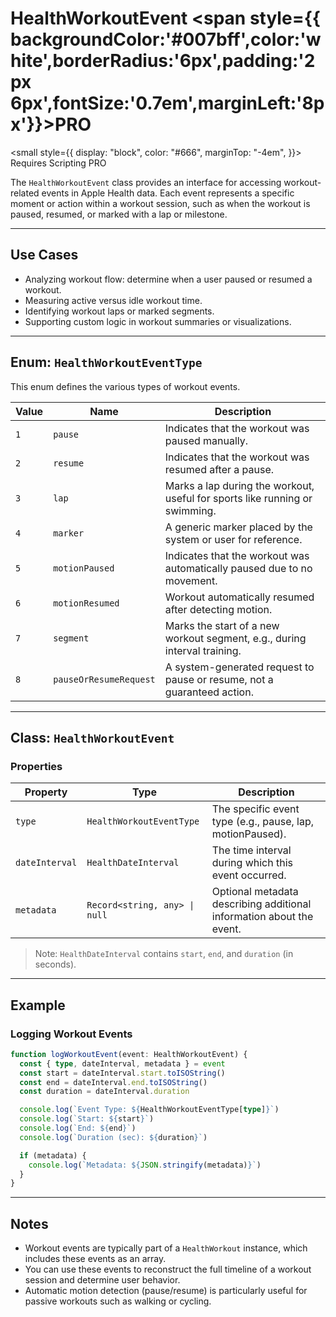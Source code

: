 # HealthWorkoutEvent <span style={{ backgroundColor:'#007bff',color:'white',borderRadius:'6px',padding:'2px 6px',fontSize:'0.7em',marginLeft:'8px'}}>PRO</span>

<small
  style={{
    display: "block",
    color: "#666",
    marginTop: "-4em",
  }}>
  Requires Scripting PRO
</small>

The `HealthWorkoutEvent` class provides an interface for accessing workout-related events in Apple Health data. Each event represents a specific moment or action within a workout session, such as when the workout is paused, resumed, or marked with a lap or milestone.

---

## Use Cases

* Analyzing workout flow: determine when a user paused or resumed a workout.
* Measuring active versus idle workout time.
* Identifying workout laps or marked segments.
* Supporting custom logic in workout summaries or visualizations.

---

## Enum: `HealthWorkoutEventType`

This enum defines the various types of workout events.

| Value | Name                   | Description                                                                 |
| ----- | ---------------------- | --------------------------------------------------------------------------- |
| `1`   | `pause`                | Indicates that the workout was paused manually.                             |
| `2`   | `resume`               | Indicates that the workout was resumed after a pause.                       |
| `3`   | `lap`                  | Marks a lap during the workout, useful for sports like running or swimming. |
| `4`   | `marker`               | A generic marker placed by the system or user for reference.                |
| `5`   | `motionPaused`         | Indicates that the workout was automatically paused due to no movement.     |
| `6`   | `motionResumed`        | Workout automatically resumed after detecting motion.                       |
| `7`   | `segment`              | Marks the start of a new workout segment, e.g., during interval training.   |
| `8`   | `pauseOrResumeRequest` | A system-generated request to pause or resume, not a guaranteed action.     |

---

## Class: `HealthWorkoutEvent`

### Properties

| Property       | Type                          | Description                                                          |
| -------------- | ----------------------------- | -------------------------------------------------------------------- |
| `type`         | `HealthWorkoutEventType`      | The specific event type (e.g., pause, lap, motionPaused).            |
| `dateInterval` | `HealthDateInterval`          | The time interval during which this event occurred.                  |
| `metadata`     | `Record<string, any> \| null` | Optional metadata describing additional information about the event. |

> Note: `HealthDateInterval` contains `start`, `end`, and `duration` (in seconds).

---

## Example

### Logging Workout Events

```ts
function logWorkoutEvent(event: HealthWorkoutEvent) {
  const { type, dateInterval, metadata } = event
  const start = dateInterval.start.toISOString()
  const end = dateInterval.end.toISOString()
  const duration = dateInterval.duration

  console.log(`Event Type: ${HealthWorkoutEventType[type]}`)
  console.log(`Start: ${start}`)
  console.log(`End: ${end}`)
  console.log(`Duration (sec): ${duration}`)

  if (metadata) {
    console.log(`Metadata: ${JSON.stringify(metadata)}`)
  }
}
```

---

## Notes

* Workout events are typically part of a `HealthWorkout` instance, which includes these events as an array.
* You can use these events to reconstruct the full timeline of a workout session and determine user behavior.
* Automatic motion detection (pause/resume) is particularly useful for passive workouts such as walking or cycling.
